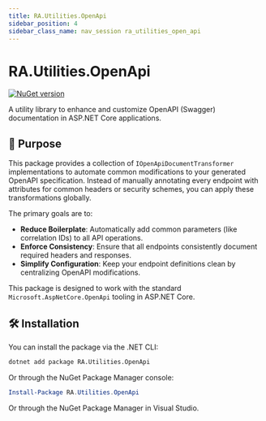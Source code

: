```yaml
---
title: RA.Utilities.OpenApi
sidebar_position: 4
sidebar_class_name: nav_session ra_utilities_open_api
---
```



<p align="center">
<LogoSvg width={'15rem'} height={'15rem'} />
</p>

# RA.Utilities.OpenApi
[![NuGet version](https://img.shields.io/nuget/v/RA.Utilities.OpenApi.svg)](https://www.nuget.org/packages/RA.Utilities.OpenApi/)

A utility library to enhance and customize OpenAPI (Swagger) documentation in ASP.NET Core applications.

## 🎯 Purpose

This package provides a collection of `IOpenApiDocumentTransformer` implementations to automate common modifications to your generated OpenAPI specification.
Instead of manually annotating every endpoint with attributes for common headers or security schemes, you can apply these transformations globally.

The primary goals are to:
- **Reduce Boilerplate**: Automatically add common parameters (like correlation IDs) to all API operations.
- **Enforce Consistency**: Ensure that all endpoints consistently document required headers and responses.
- **Simplify Configuration**: Keep your endpoint definitions clean by centralizing OpenAPI modifications.

This package is designed to work with the standard `Microsoft.AspNetCore.OpenApi` tooling in ASP.NET Core.

## 🛠️ Installation

You can install the package via the .NET CLI:

```bash
dotnet add package RA.Utilities.OpenApi
```

Or through the NuGet Package Manager console:

```powershell
Install-Package RA.Utilities.OpenApi
```

Or through the NuGet Package Manager in Visual Studio.

<br />
<br />

<DocCardList />

